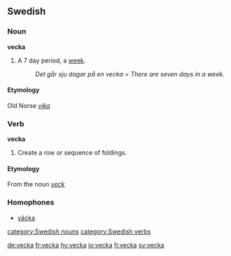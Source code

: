 ==Swedish==
===Noun===
{{sv-noun-reg-or|veck}}
'''vecka'''

#A 7 day period, a [[week]].
#:''Det går sju dagar på en vecka'' = ''There are seven days in a week''.

====Etymology====
Old Norse ''[[vika]]''

===Verb===
{{sv-verb-reg-ar}}
'''vecka'''

#Create a row or sequence of foldings.

====Etymology====
From the noun ''[[veck]]''

===Homophones===
*[[väcka]]

[[category:Swedish nouns]]
[[category:Swedish verbs]]

[[de:vecka]]
[[fr:vecka]]
[[hy:vecka]]
[[io:vecka]]
[[fi:vecka]]
[[sv:vecka]]